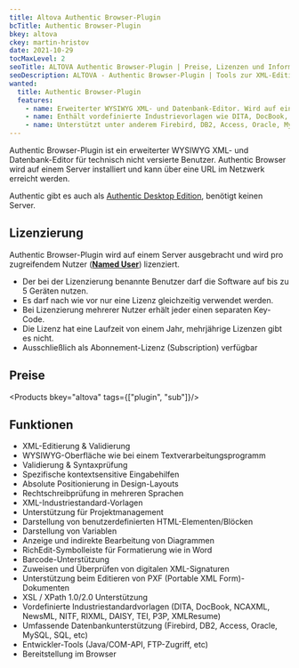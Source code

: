 ```yaml
---
title: Altova Authentic Browser-Plugin
bcTitle: Authentic Browser-Plugin
bkey: altova
ckey: martin-hristov
date: 2021-10-29
tocMaxLevel: 2
seoTitle: ALTOVA Authentic Browser-Plugin | Preise, Lizenzen und Informationen
seoDescription: ALTOVA - Authentic Browser-Plugin | Tools zur XML-Editierung & Validierung.
wanted:
  title: Authentic Browser-Plugin
  features:
    - name: Erweiterter WYSIWYG XML- und Datenbank-Editor. Wird auf einem Server ausgebracht.
    - name: Enthält vordefinierte Industrievorlagen wie DITA, DocBook, NCAXML, NewsML und DAISY
    - name: Unterstützt unter anderem Firebird, DB2, Access, Oracle, MySQL und SQL Datenbanken
---
```




<Intro>

Authentic Browser-Plugin ist ein erweiterter WYSIWYG XML- und Datenbank-Editor für technisch nicht versierte Benutzer. Authentic Browser wird auf einem Server installiert und kann über eine URL im Netzwerk erreicht werden.

Authentic gibt es auch als [Authentic Desktop Edition](/hersteller/altova/authentic-desktop/), benötigt keinen Server.


</Intro>

<TOC />



## Lizenzierung

Authentic Browser-Plugin wird auf einem Server ausgebracht und wird pro zugreifendem Nutzer (**[Named User](/hersteller/altova/#named-user)**) lizenziert.

<ArrowList>

- Der bei der Lizenzierung benannte Benutzer darf die Software auf bis zu 5 Geräten nutzen.
- Es darf nach wie vor nur eine Lizenz gleichzeitig verwendet werden.
- Bei Lizenzierung mehrerer Nutzer erhält jeder einen separaten Key-Code.
- Die Lizenz hat eine Laufzeit von einem Jahr, mehrjährige Lizenzen gibt es nicht.
- Ausschließlich als Abonnement-Lizenz (Subscription) verfügbar

</ArrowList>

## Preise

<Products bkey="altova" tags={["plugin", "sub"]}/>


## Funktionen

<ArrowList>

- XML-Editierung & Validierung
- WYSIWYG-Oberfläche wie bei einem Textverarbeitungsprogramm
- Validierung & Syntaxprüfung
- Spezifische kontextsensitive Eingabehilfen
- Absolute Positionierung in Design-Layouts
- Rechtschreibprüfung in mehreren Sprachen
- XML-Industriestandard-Vorlagen
- Unterstützung für Projektmanagement
- Darstellung von benutzerdefinierten HTML-Elementen/Blöcken
- Darstellung von Variablen
- Anzeige und indirekte Bearbeitung von Diagrammen
- RichEdit-Symbolleiste für Formatierung wie in Word
- Barcode-Unterstützung
- Zuweisen und Überprüfen von digitalen XML-Signaturen
- Unterstützung beim Editieren von PXF (Portable XML Form)-Dokumenten
- XSL / XPath 1.0/2.0 Unterstützung
- Vordefinierte Industriestandardvorlagen (DITA, DocBook, NCAXML, NewsML, NITF, RIXML, DAISY, TEI, P3P, XMLResume)
- Umfassende Datenbankunterstützung (Firebird, DB2, Access, Oracle, MySQL, SQL, etc)
- Entwickler-Tools (Java/COM-API, FTP-Zugriff, etc)
- Bereitstellung im Browser

</ArrowList>
